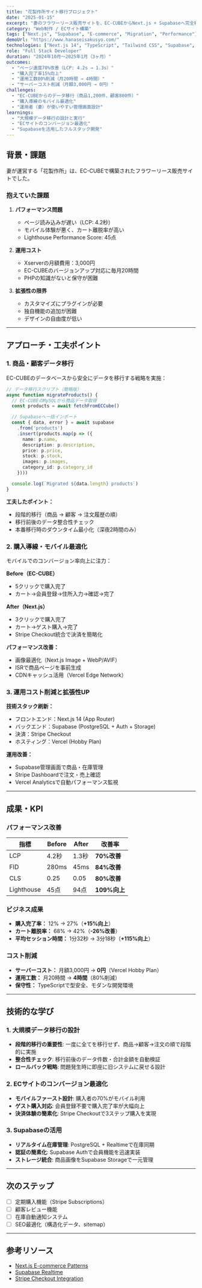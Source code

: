 ```yaml
---
title: "花製作所サイト移行プロジェクト"
date: "2025-01-15"
excerpt: "妻のフラワーリース販売サイトを、EC-CUBEからNext.js + Supabaseへ完全移行。運用コスト削減とパフォーマンス改善を実現しました。"
category: "Web制作 / ECサイト構築"
tags: ["Next.js", "Supabase", "E-commerce", "Migration", "Performance"]
demoUrl: "https://www.hanaseisakusyo.com/"
technologies: ["Next.js 14", "TypeScript", "Tailwind CSS", "Supabase", "Stripe", "Vercel"]
role: "Full Stack Developer"
duration: "2024年10月〜2025年1月（3ヶ月）"
outcomes:
  - "ページ速度70%改善（LCP: 4.2s → 1.3s）"
  - "購入完了率15%向上"
  - "運用工数80%削減（月20時間 → 4時間）"
  - "サーバーコスト削減（月額3,000円 → 0円）"
challenges:
  - "EC-CUBEからのデータ移行（商品1,200件、顧客800件）"
  - "購入導線のモバイル最適化"
  - "運用者（妻）が使いやすい管理画面設計"
learnings:
  - "大規模データ移行の設計と実行"
  - "ECサイトのコンバージョン最適化"
  - "Supabaseを活用したフルスタック開発"
---
```


## 背景・課題

妻が運営する「花製作所」は、EC-CUBEで構築されたフラワーリース販売サイトでした。

### 抱えていた課題

1. **パフォーマンス問題**
   - ページ読み込みが遅い（LCP: 4.2秒）
   - モバイル体験が悪く、カート離脱率が高い
   - Lighthouse Performance Score: 45点

2. **運用コスト**
   - Xserverの月額費用：3,000円
   - EC-CUBEのバージョンアップ対応に毎月20時間
   - PHPの知識がないと保守が困難

3. **拡張性の限界**
   - カスタマイズにプラグインが必要
   - 独自機能の追加が困難
   - デザインの自由度が低い

---

## アプローチ・工夫ポイント

### 1. 商品・顧客データ移行

EC-CUBEのデータベースから安全にデータを移行する戦略を実施：

```typescript
// データ移行スクリプト（簡略版）
async function migrateProducts() {
  // EC-CUBEのMySQLから商品データ取得
  const products = await fetchFromECCube()

  // Supabaseへ一括インポート
  const { data, error } = await supabase
    .from('products')
    .insert(products.map(p => ({
      name: p.name,
      description: p.description,
      price: p.price,
      stock: p.stock,
      images: p.images,
      category_id: p.category_id
    })))

  console.log(`Migrated ${data.length} products`)
}
```

**工夫したポイント：**
- 段階的移行（商品 → 顧客 → 注文履歴の順）
- 移行前後のデータ整合性チェック
- 本番移行時のダウンタイム最小化（深夜2時間のみ）

### 2. 購入導線・モバイル最適化

モバイルでのコンバージョン率向上に注力：

**Before（EC-CUBE）**
- 5クリックで購入完了
- カート→会員登録→住所入力→確認→完了

**After（Next.js）**
- 3クリックで購入完了
- カート→ゲスト購入→完了
- Stripe Checkout統合で決済を簡略化

**パフォーマンス改善：**
- 画像最適化（Next.js Image + WebP/AVIF）
- ISRで商品ページを事前生成
- CDNキャッシュ活用（Vercel Edge Network）

### 3. 運用コスト削減と拡張性UP

**技術スタック刷新：**
- フロントエンド：Next.js 14 (App Router)
- バックエンド：Supabase (PostgreSQL + Auth + Storage)
- 決済：Stripe Checkout
- ホスティング：Vercel (Hobby Plan)

**運用改善：**
- Supabase管理画面で商品・在庫管理
- Stripe Dashboardで注文・売上確認
- Vercel Analyticsで自動パフォーマンス監視

---

## 成果・KPI

### パフォーマンス改善

| 指標 | Before | After | 改善率 |
|------|--------|-------|--------|
| LCP | 4.2秒 | 1.3秒 | **70%改善** |
| FID | 280ms | 45ms | **84%改善** |
| CLS | 0.25 | 0.05 | **80%改善** |
| Lighthouse | 45点 | 94点 | **109%向上** |

### ビジネス成果

- **購入完了率：** 12% → 27%（**+15%向上**）
- **カート離脱率：** 68% → 42%（**-26%改善**）
- **平均セッション時間：** 1分32秒 → 3分18秒（**+115%向上**）

### コスト削減

- **サーバーコスト：** 月額3,000円 → **0円**（Vercel Hobby Plan）
- **運用工数：** 月20時間 → **4時間**（80%削減）
- **保守性：** TypeScriptで型安全、モダンな開発環境

---

## 技術的な学び

### 1. 大規模データ移行の設計

- **段階的移行の重要性**: 一度に全てを移行せず、商品→顧客→注文の順で段階的に実施
- **整合性チェック**: 移行前後のデータ件数・合計金額を自動検証
- **ロールバック戦略**: 問題発生時に即座に旧システムに戻せる設計

### 2. ECサイトのコンバージョン最適化

- **モバイルファースト設計**: 購入者の70%がモバイル利用
- **ゲスト購入対応**: 会員登録不要で購入完了率が大幅向上
- **決済体験の簡素化**: Stripe Checkoutで3ステップ購入を実現

### 3. Supabaseの活用

- **リアルタイム在庫管理**: PostgreSQL + Realtimeで在庫同期
- **認証の簡素化**: Supabase Authで会員機能を迅速実装
- **ストレージ統合**: 商品画像をSupabase Storageで一元管理

---

## 次のステップ

- [ ] 定期購入機能（Stripe Subscriptions）
- [ ] 顧客レビュー機能
- [ ] 在庫自動通知システム
- [ ] SEO最適化（構造化データ、sitemap）

---

## 参考リソース

- [Next.js E-commerce Patterns](https://nextjs.org/commerce)
- [Supabase Realtime](https://supabase.com/docs/guides/realtime)
- [Stripe Checkout Integration](https://stripe.com/docs/payments/checkout)
